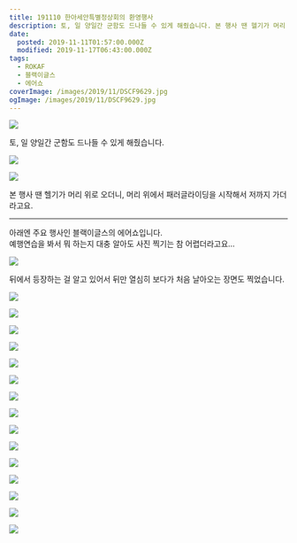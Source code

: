 ```yaml
---
title: 191110 한아세안특별정상회의 환영행사
description: 토, 일 양일간 군함도 드나들 수 있게 해줬습니다. 본 행사 땐 헬기가 머리 위로 오더니, 머리 위에서 패러글라이딩을 시작해서 저까지 가더라고요. 아래엔 주요 행사인 블랙이글스의 에어쇼입니다.예행연습을 봐서 뭐 하는지 대충 알아도 사진 찍기는 참 어렵더라고요… 뒤에서 등장하는 걸 알고 있어서 뒤만 열심히 보다가 처음 날아오는 장면도 찍었습
date:
  posted: 2019-11-11T01:57:00.000Z
  modified: 2019-11-17T06:43:00.000Z
tags:
  - ROKAF
  - 블랙이글스
  - 에어쇼
coverImage: /images/2019/11/DSCF9629.jpg
ogImage: /images/2019/11/DSCF9629.jpg
---
```


![](/images/2019/11/DSCF9403.jpg)

토, 일 양일간 군함도 드나들 수 있게 해줬습니다.

![](/images/2019/11/DSCF9421.jpg)

![](/images/2019/11/DSCF9428.jpg)

본 행사 땐 헬기가 머리 위로 오더니, 머리 위에서 패러글라이딩을 시작해서 저까지 가더라고요.

---

아래엔 주요 행사인 블랙이글스의 에어쇼입니다.  
예행연습을 봐서 뭐 하는지 대충 알아도 사진 찍기는 참 어렵더라고요…

![](/images/2019/11/DSCF9431.jpg)

뒤에서 등장하는 걸 알고 있어서 뒤만 열심히 보다가 처음 날아오는 장면도 찍었습니다.

![](/images/2019/11/DSCF9436.jpg)

![](/images/2019/11/DSCF9441.jpg)

![](/images/2019/11/DSCF9446.jpg)

![](/images/2019/11/DSCF9470.jpg)

![](/images/2019/11/DSCF9475.jpg)

![](/images/2019/11/DSCF9478.jpg)

![](/images/2019/11/DSCF9518.jpg)

![](/images/2019/11/DSCF9553.jpg)

![](/images/2019/11/DSCF9560.jpg)

![](/images/2019/11/DSCF9572.jpg)

![](/images/2019/11/DSCF9595.jpg)

![](/images/2019/11/DSCF9612.jpg)

![](/images/2019/11/DSCF9618.jpg)

![](/images/2019/11/DSCF9629.jpg)

![](/images/2019/11/DSCF9641.jpg)